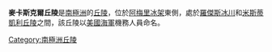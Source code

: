 {{coord|70|1|S|73|0|E|source:GNIS|display=title}}

'''麥卡斯克爾丘陵'''是[[南極洲|南極洲]]的[[丘陵|丘陵]]，位於[[阿梅里冰架|阿梅里冰架]]東側，處於[[羅傑斯冰川|羅傑斯冰川]]和[[米斯蒂凱利丘陵|米斯蒂凱利丘陵]]之間，該丘陵以[[美國海軍|美國海軍]]機務人員命名。

{{Antarctica-geo-stub}}
[[Category:南極洲丘陵|Category:南極洲丘陵]]